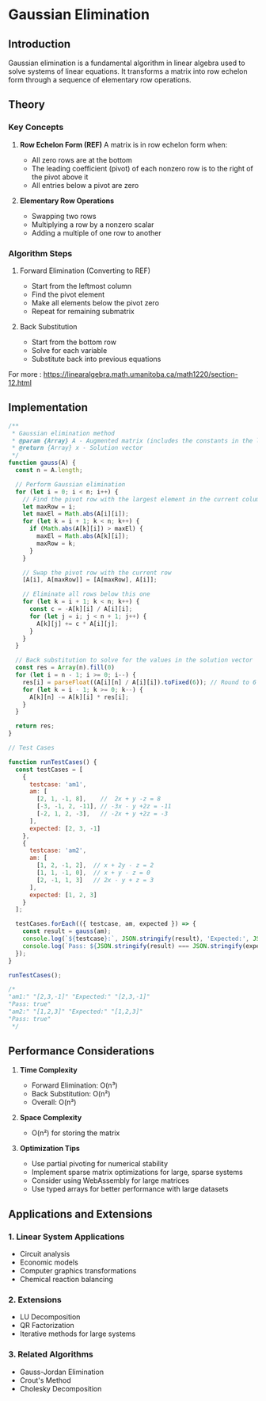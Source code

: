 # Gaussian Elimination 

## Introduction
Gaussian elimination is a fundamental algorithm in linear algebra used to solve systems of linear equations. It transforms a matrix into row echelon form through a sequence of elementary row operations.

## Theory

### Key Concepts

1. **Row Echelon Form (REF)**
   A matrix is in row echelon form when:
   - All zero rows are at the bottom
   - The leading coefficient (pivot) of each nonzero row is to the right of the pivot above it
   - All entries below a pivot are zero

2. **Elementary Row Operations**
   - Swapping two rows
   - Multiplying a row by a nonzero scalar
   - Adding a multiple of one row to another

### Algorithm Steps
1. Forward Elimination (Converting to REF)
   - Start from the leftmost column
   - Find the pivot element
   - Make all elements below the pivot zero
   - Repeat for remaining submatrix

2. Back Substitution
   - Start from the bottom row
   - Solve for each variable
   - Substitute back into previous equations

For more : https://linearalgebra.math.umanitoba.ca/math1220/section-12.html


## Implementation

```JavaScript
/**
 * Gaussian elimination method
 * @param {Array} A - Augmented matrix (includes the constants in the last column)
 * @return {Array} x - Solution vector
 */
function gauss(A) {
  const n = A.length;

  // Perform Gaussian elimination
  for (let i = 0; i < n; i++) {
    // Find the pivot row with the largest element in the current column
    let maxRow = i;
    let maxEl = Math.abs(A[i][i]);
    for (let k = i + 1; k < n; k++) {
      if (Math.abs(A[k][i]) > maxEl) {
        maxEl = Math.abs(A[k][i]);
        maxRow = k;
      }
    }

    // Swap the pivot row with the current row
    [A[i], A[maxRow]] = [A[maxRow], A[i]];

    // Eliminate all rows below this one
    for (let k = i + 1; k < n; k++) {
      const c = -A[k][i] / A[i][i];
      for (let j = i; j < n + 1; j++) {
        A[k][j] += c * A[i][j];
      }
    }
  }

  // Back substitution to solve for the values in the solution vector
  const res = Array(n).fill(0)
  for (let i = n - 1; i >= 0; i--) {
    res[i] = parseFloat((A[i][n] / A[i][i]).toFixed(6)); // Round to 6 decimal places
    for (let k = i - 1; k >= 0; k--) {
      A[k][n] -= A[k][i] * res[i];
    }
  }

  return res;
}

// Test Cases

function runTestCases() {
  const testCases = [
    {
      testcase: 'am1',
      am: [
        [2, 1, -1, 8],    //  2x + y -z = 8
        [-3, -1, 2, -11], // -3x - y +2z = -11
        [-2, 1, 2, -3],   // -2x + y +2z = -3
      ],
      expected: [2, 3, -1]
    },
    {
      testcase: 'am2',
      am: [
        [1, 2, -1, 2],  // x + 2y - z = 2
        [1, 1, -1, 0],  // x + y - z = 0
        [2, -1, 1, 3]   // 2x - y + z = 3
      ],
      expected: [1, 2, 3]
    }
  ];

  testCases.forEach(({ testcase, am, expected }) => {
    const result = gauss(am);
    console.log(`${testcase}:`, JSON.stringify(result), 'Expected:', JSON.stringify(expected));
    console.log(`Pass: ${JSON.stringify(result) === JSON.stringify(expected)}`);
  });
}

runTestCases();

/* 
"am1:" "[2,3,-1]" "Expected:" "[2,3,-1]"
"Pass: true"
"am2:" "[1,2,3]" "Expected:" "[1,2,3]"
"Pass: true"
 */
```

## Performance Considerations

1. **Time Complexity**
   - Forward Elimination: O(n³)
   - Back Substitution: O(n²)
   - Overall: O(n³)

2. **Space Complexity**
   - O(n²) for storing the matrix

3. **Optimization Tips**
   - Use partial pivoting for numerical stability
   - Implement sparse matrix optimizations for large, sparse systems
   - Consider using WebAssembly for large matrices
   - Use typed arrays for better performance with large datasets


## Applications and Extensions

### 1. Linear System Applications
- Circuit analysis
- Economic models
- Computer graphics transformations
- Chemical reaction balancing

### 2. Extensions
- LU Decomposition
- QR Factorization
- Iterative methods for large systems

### 3. Related Algorithms
- Gauss-Jordan Elimination
- Crout's Method
- Cholesky Decomposition
